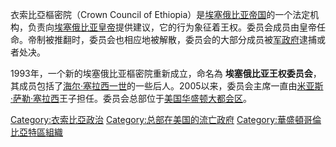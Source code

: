 {{expand|time=2015-01-10T16:54:14+00:00}}
{{unreferenced|time=2015-01-10T16:54:14+00:00}}
{{Infobox legislature
| name               = 埃塞俄比亚枢密院<br />埃塞俄比亞王权委員會
| native_name        = 
| native_name_lang   = 
| coa_pic            = Imperial Coat of Arms of Ethiopia (Haile Selassie).svg
| coa_res            = 200px
| house_type         = 宪法机构
| foundation         = 
| disbanded          = 
| preceded_by        =
| succeeded_by       = 
| leader1_type       = 主席
| leader1            = [[阿姆哈·塞拉西|阿姆哈·塞拉西]]王子
| political_groups1  =
| political_groups2  =
| committees1        =
| committees2        =
| structure1         = 
| structure1_res     = 
| meeting_place      = 
| footnotes          = 
}}
衣索比亞樞密院（Crown Council of Ethiopia）是[[埃塞俄比亚帝国|埃塞俄比亚帝国]]的一个法定机构，负责向[[埃塞俄比亚皇帝|埃塞俄比亚皇帝]]提供建议，它的行为象征着王权。委员会成员由皇帝任命。帝制被推翻时，委员会也相应地被解散，委员会的大部分成员被[[军政府|军政府]]逮捕或者处决。

1993年，一个新的埃塞俄比亚樞密院重新成立，命名為 '''埃塞俄比亚王权委员会'''，其成员包括了[[海尔·塞拉西一世|海尔·塞拉西一世]]的一些后人。2005以来，委员会主席一直由[[米亚斯·萨勒·塞拉西|米亚斯·萨勒·塞拉西]]王子担任。委员会总部位于[[美国|美国]][[华盛顿哥伦比亚特区|华盛顿大都会区]]。

[[Category:衣索比亞政治|Category:衣索比亞政治]]
[[Category:总部在美国的流亡政府|Category:总部在美国的流亡政府]]
[[Category:華盛頓哥倫比亞特區組織|Category:華盛頓哥倫比亞特區組織]]